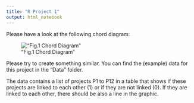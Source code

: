```yaml
---
title: "R Project 1"
output: html_notebook
---
```





Please have a look at the following chord diagram:

!["Fig.1 Chord Diagram"](chord.jpg)


Please try to create something similar. You can find the (example) data for this project in the "Data" folder.

The data contains a list of projects P1 to P12 in a table that shows if these projects are linked to each other (1) or if they are not linked (0). If they are linked to each other, there should be also a line in the graphic.

